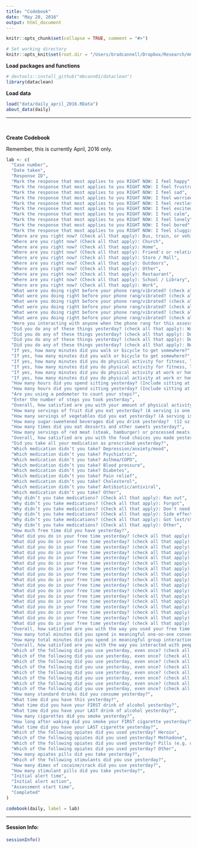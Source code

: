 ```yaml
---
title: "Codebook"
date: "May 20, 2016"
output: html_document
---
```


```r
knitr::opts_chunk$set(collapse = TRUE, comment = "#>")

# Set working directory
knitr::opts_knit$set(root.dir = "/Users/bradcannell/Dropbox/Research/mChat")
```

**Load packages and functions**
```r
# devtools::install_github("mbcann01/dataclean")
library(dataclean)
```

**Load data**   
```r
load("data/daily_april_2016.RData")
about_data(daily)
```

-------------------------------------------------------------------------------   

&nbsp;  

**Create Codebook**   

Remember, this is currently April, 2016 only.

```r
lab <- c(
  "Case number",
  "Date taken",
  "Response ID",
  "Mark the response that most applies to you RIGHT NOW: I feel happy",
  "Mark the response that most applies to you RIGHT NOW: I feel frustrated",
  "Mark the response that most applies to you RIGHT NOW: I feel sad",
  "Mark the response that most applies to you RIGHT NOW: I feel worried",
  "Mark the response that most applies to you RIGHT NOW: I feel restless",
  "Mark the response that most applies to you RIGHT NOW: I feel excited",
  "Mark the response that most applies to you RIGHT NOW: I feel calm",
  "Mark the response that most applies to you RIGHT NOW: I feel lonely",
  "Mark the response that most applies to you RIGHT NOW: I feel bored",
  "Mark the response that most applies to you RIGHT NOW: I feel sluggish",
  "Where are you right now? (Check all that apply): Bus, train, or vehicle",
  "Where are you right now? (Check all that apply): Church",
  "Where are you right now? (Check all that apply): Home",
  "Where are you right now? (Check all that apply): Friend's or relative's house",
  "Where are you right now? (Check all that apply): Store / Mall",
  "Where are you right now? (Check all that apply): Outdoors",
  "Where are you right now? (Check all that apply): Other",
  "Where are you right now? (Check all that apply): Restaurant",
  "Where are you right now? (Check all that apply): School / Library",
  "Where are you right now? (Check all that apply): Work",
  "What were you doing right before your phone rang/vibrated? (check all that apply): Other",
  "What were you doing right before your phone rang/vibrated? (check all that apply): Sitting",
  "What were you doing right before your phone rang/vibrated? (check all that apply): Sleeping or resting",
  "What were you doing right before your phone rang/vibrated? (check all that apply): Standing",
  "What were you doing right before your phone rang/vibrated? (check all that apply): Walking or exercising",
  "What were you doing right before your phone rang/vibrated? (check all that apply): Talking",
  "Were you interacting with anyone when the phone rang for this assessment?",
  "Did you do any of these things yesterday? (check all that apply): Walk or bicycle to get somewhere",
  "Did you do any of these things yesterday? (check all that apply): Do physical activity for fitness, like running, sports or a brisk walk",
  "Did you do any of these things yesterday? (check all that apply): Do physical activity at work or home, like cleaning, lifting or carrying things",
  "Did you do any of these things yesterday? (check all that apply): None",
  "If yes, how many minutes did you walk or bicycle to get somewhere?",
  "If yes, how many minutes did you walk or bicycle to get somewhere?",
  "If yes, how many minutes did you do physical activity for fitness, like running, sports or a brisk walk?",
  "If yes, how many minutes did you do physical activity for fitness, like running, sports or a brisk walk?",
  "If yes, how many minutes did you do physical activity at work or home, like cleaning, lifting or carrying things?",
  "If yes, how many minutes did you do physical activity at work or home, like cleaning, lifting or carrying things?",
  "How many hours did you spend sitting yesterday? (Include sitting at work, sitting while eating, in a car, talking and watching TV.",
  "How many hours did you spend sitting yesterday? (Include sitting at work, sitting while eating, in a car, talking and watching TV.",
  "Are you using a pedometer to count your steps?",
  "Enter the number of steps you took yesterday",
  "Overall, how satisfied are you with your amount of physical activity yesterday?",
  "How many servings of fruit did you eat yesterday? (A serving is one piece of fruit or ¾ cup of fruit juice)",
  "How many servings of vegetables did you eat yesterday? (A serving is ½ cup of vegetables or 1 cup salad)",
  "How many sugar-sweetened beverages did you drink yesterday?  (12 oz. soda, juice, ice tea, or energy drink)",
  "How many times did you eat desserts and other sweets yesterday?",
  "How many servings of red meat (steak, hamburger) or processed meats (cold cuts, ham) did you eat yesterday? (A serving is 2-3 oz of cooked lean meat.)",
  "Overall, how satisfied are you with the food choices you made yesterday?",
  "Did you take all your medication as prescribed yesterday?",
  "Which medication didn’t you take? Depression/anxiety/mood",
  "Which medication didn’t you take? Psychiatric",
  "Which medication didn’t you take? Asthma/COPD",
  "Which medication didn’t you take? Blood pressure",
  "Which medication didn’t you take? Diabetes",
  "Which medication didn’t you take? Pain relief",
  "Which medication didn’t you take? Cholesterol",
  "Which medication didn’t you take? Antibiotic/antiviral",
  "Which medication didn’t you take? Other",
  "Why didn’t you take medications? (Check all that apply): Ran out",
  "Why didn’t you take medications? (Check all that apply): Forgot",
  "Why didn’t you take medications? (Check all that apply): Don't need it",
  "Why didn’t you take medications? (Check all that apply): Side effects",
  "Why didn’t you take medications? (Check all that apply): Got lost/stolen",
  "Why didn’t you take medications? (Check all that apply): Other",
  "How much free time did you have yesterday?",
  "What did you do in your free time yesterday? (check all that apply): None",
  "What did you do in your free time yesterday? (check all that apply): Watched TV",
  "What did you do in your free time yesterday? (check all that apply): Played computer games",
  "What did you do in your free time yesterday? (check all that apply): Went to a movie",
  "What did you do in your free time yesterday? (check all that apply): Surfed the internet or spent time on the computer",
  "What did you do in your free time yesterday? (check all that apply): Read a book, magazine, or newspaper",
  "What did you do in your free time yesterday? (check all that apply): Listened to music or played an instrument",
  "What did you do in your free time yesterday? (check all that apply): Arts, crafts, or musical instruments",
  "What did you do in your free time yesterday? (check all that apply): Cleaned, organized, or straightened home",
  "What did you do in your free time yesterday? (check all that apply): Took care of pets",
  "What did you do in your free time yesterday? (check all that apply): Prayed, meditated, or went ot a religious service",
  "What did you do in your free time yesterday? (check all that apply): Played a sport or outside game",
  "What did you do in your free time yesterday? (check all that apply): Went for a walk or jog",
  "What did you do in your free time yesterday? (check all that apply): played cards, dice, or board games",
  "What did you do in your free time yesterday? (check all that apply): Went shopping",
  "What did you do in your free time yesterday? (check all that apply): Volunteered time to help agency or person",
  "What did you do in your free time yesterday? (check all that apply): Socialized with friends or family on phone or in person",
  "Overall, how satisfied are you with the way you used your free time yesterday?",
  "How many total minutes did you spend in meaningful one-on-one conversations with other people yesterday?",
  "How many total minutes did you spend in meaningful group interactions yesterday (for example, going to church, participating in an exercise class, or other social occasions?)?",
  "Overall, how satisfied are you with the way you interacted with people yesterday?",
  "Which of the following did you use yesterday, even once? (check all that apply): Alcohol",
  "Which of the following did you use yesterday, even once? (check all that apply): Tobacco (cigarettes)",
  "Which of the following did you use yesterday, even once? (check all that apply): Marijuana (pot, hash, hash oil)",
  "Which of the following did you use yesterday, even once? (check all that apply): Opiates (heroin, oxycontin, hydrocodone, burprenorphine, methadone)",
  "Which of the following did you use yesterday, even once? (check all that apply): Stimulants (cocaine/crack, meth, amphetamines)",
  "Which of the following did you use yesterday, even once? (check all that apply): Herbal drugs/incense (Spice, K2)",
  "Which of the following did you use yesterday, even once? (check all that apply): Another drug (valium, xanax, steroids, in halants)",
  "Which of the following did you use yesterday, even once? (check all that apply): None",
  "How many standard drinks did you consume yesterday?",
  "What time did you have this yesterday?",
  "What time did you have your FIRST drink of alcohol yesterday?",
  "What time did you have your LAST drink of alcohol yesterday?",
  "How many cigarettes did you smoke yesterday?",
  "How long after waking did you smoke your FIRST cigarette yesterday?",
  "What time did you have your LAST cigarette yesterday?",
  "Which of the following opiates did you used yesterday? Heroin",
  "Which of the following opiates did you used yesterday? Methadone",
  "Which of the following opiates did you used yesterday? Pills (e.g. oxycontin, hydrocodone, buprenorphine)",
  "Which of the following opiates did you used yesterday? Other",
  "How many opiates pills did you take yesterday?",
  "Which of the following stimulants did you use yesterday?",
  "How many dimes of cocaine/crack did you use yesterday?",
  "How many stimulant pills did you take yesterday?",
  "Initial alert time",
  "Initial alert action",
  "Assessment start time",
  "Completed"
)
```

```r
codebook(daily, label = lab)
```

-------------------------------------------------------------------------------

#### Session Info:
```r
sessionInfo()
```
